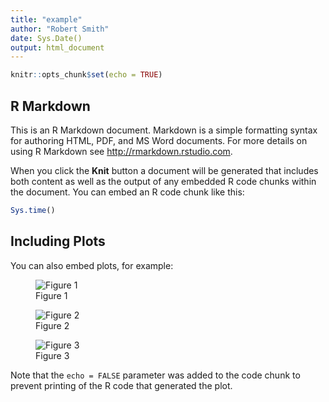 ```yaml
---
title: "example"
author: "Robert Smith"
date: Sys.Date()
output: html_document
---
```


```r
knitr::opts_chunk$set(echo = TRUE)
```

## R Markdown

This is an R Markdown document. Markdown is a simple formatting syntax for authoring HTML, PDF, and MS Word documents. For more details on using R Markdown see <http://rmarkdown.rstudio.com>.

When you click the **Knit** button a document will be generated that includes both content as well as the output of any embedded R code chunks within the document. You can embed an R code chunk like this:
```r
Sys.time()
```


## Including Plots

You can also embed plots, for example:

![Figure 1](../plots/CasesAutomationTest.png?raw=true "Optional Title")

![Figure 2](../plots/lakePlotOverall.png?raw=true "Optional Title")

![Figure 3](../plots/lakePlotRegional.png?raw=true "Optional Title")

Note that the `echo = FALSE` parameter was added to the code chunk to prevent printing of the R code that generated the plot.
